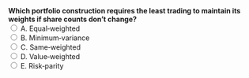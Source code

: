 ::: {.question-block}

<form onsubmit="event.preventDefault(); checkAnswer('module4_mcq_q16')" data-correct-answer="D">
  <strong style="display: block;">Which portfolio construction requires the least trading to maintain its weights if share counts don’t change?</strong>
<label><input type="radio" name="module4_mcq_q16" value="A"> A. Equal‑weighted</label><br>
<label><input type="radio" name="module4_mcq_q16" value="B"> B. Minimum‑variance</label><br>
<label><input type="radio" name="module4_mcq_q16" value="C"> C. Same‑weighted</label><br>
<label><input type="radio" name="module4_mcq_q16" value="D"> D. Value‑weighted</label><br>
<label><input type="radio" name="module4_mcq_q16" value="E"> E. Risk‑parity</label><br>
</form>

<div id="feedback-module4_mcq_q16" class="feedback" data-status="" style="display:none;">
✅ Correct: D. In a value‑weighted portfolio, price changes raise and lower weights automatically; rebalancing is minimal unless shares outstanding change.
</div>

:::
